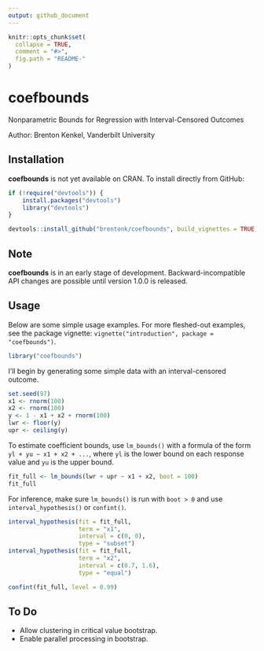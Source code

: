 ```yaml
---
output: github_document
---
```


<!-- README.md is generated from README.Rmd. Please edit that file -->

```r
knitr::opts_chunk$set(
  collapse = TRUE,
  comment = "#>",
  fig.path = "README-"
)
```

# coefbounds

Nonparametric Bounds for Regression with Interval-Censored Outcomes

Author: Brenton Kenkel, Vanderbilt University


## Installation

**coefbounds** is not yet available on CRAN.  To install directly from GitHub:

```r
if (!require("devtools")) {
    install.packages("devtools")
    library("devtools")
}

devtools::install_github("brentonk/coefbounds", build_vignettes = TRUE)
```


## Note

**coefbounds** is in an early stage of development.  Backward-incompatible API changes are possible until version 1.0.0 is released.


## Usage

Below are some simple usage examples.  For more fleshed-out examples, see the package vignette: `vignette("introduction", package = "coefbounds")`.

```r
library("coefbounds")
```

I'll begin by generating some simple data with an interval-censored outcome.

```r
set.seed(97)
x1 <- rnorm(100)
x2 <- rnorm(100)
y <- 1 - x1 + x2 + rnorm(100)
lwr <- floor(y)
upr <- ceiling(y)
```

To estimate coefficient bounds, use `lm_bounds()` with a formula of the form `yl + yu ~ x1 + x2 + ...`, where `yl` is the lower bound on each response value and `yu` is the upper bound.

```r
fit_full <- lm_bounds(lwr + upr ~ x1 + x2, boot = 100)
fit_full
```

For inference, make sure `lm_bounds()` is run with `boot > 0` and use `interval_hypothesis()` or `confint()`.

```r
interval_hypothesis(fit = fit_full,
                    term = "x1",
                    interval = c(0, 0),
                    type = "subset")
interval_hypothesis(fit = fit_full,
                    term = "x2",
                    interval = c(0.7, 1.6),
                    type = "equal")
```

```r
confint(fit_full, level = 0.99)
```


## To Do

* Allow clustering in critical value bootstrap.
* Enable parallel processing in bootstrap.
